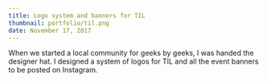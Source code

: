 ```yaml
---
title: Logo system and banners for TIL
thumbnail: portfolio/til.png
date: November 17, 2017
---
```


When we started a local community for geeks by geeks, I was handed the designer
hat. I designed a system of logos for TIL and all the event banners to be posted
on Instagram.
